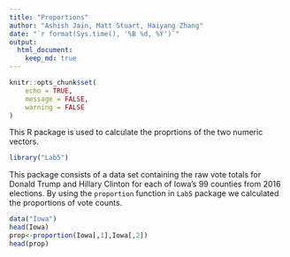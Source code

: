 ```yaml
---
title: "Proportions"
author: "Ashish Jain, Matt Stuart, Haiyang Zhang"
date: "`r format(Sys.time(), '%B %d, %Y')`"
output: 
  html_document:
    keep_md: true
---
```


```r
knitr::opts_chunk$set(
    echo = TRUE,
    message = FALSE,
    warning = FALSE
)
```

This R package is used to calculate the proprtions of the two numeric vectors.

```r
library("Lab5")
```

This package consists of a data set containing the raw vote totals for Donald Trump and Hillary Clinton for each of Iowa's 99 counties from 2016 elections. By using the `proportion` function in `Lab5` package we calculated the proportions of vote counts.
```r
data("Iowa")
head(Iowa)
prop<-proportion(Iowa[,1],Iowa[,2])
head(prop)
```
